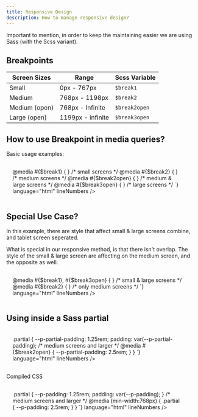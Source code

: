 ```yaml
---
title: Responsive Design
description: How to manage responsive design?
---
```


Important to mention, in order to keep the maintaining easier we are using Sass (with the Scss variant).
## Breakpoints

| Screen Sizes  | Range             | Scss Variable |
| ------------- | ----------------- | ------------- |
| Small         | 0px - 767px       | `$break1`     |
| Medium        | 768px - 1198px    | `$break2`     |
| Medium (open) | 768px - Infinite  | `$break2open` |
| Large  (open) | 1199px - infinite | `$break3open` |

## How to use Breakpoint in media queries?
Basic usage examples:


<div class="box u-stretch" style="padding: 1rem; padding-right: 2.5rem;">
    <CodePreview
        client:load
        code={`
    <style>
        @media #{$break1} { } /* small screens */
        @media #{$break2} { } /* medium screens */
        @media #{$break2open} { } /* medium & large screens */
        @media #{$break3open} { } /* large screens */
    </style>
`}
        language="html"
        lineNumbers
    />
</div>

## Special Use Case?
In this example, there are style that affect small & large screens combine, and tablet screen seperated.

What is special in our responsive method, is that there isn't overlap. The style of the small & large screen are affecting on the medium screen, and the opposite as well.
<br />

<div class="box u-stretch" style="padding: 1rem; padding-right: 2.5rem;">
    <CodePreview
        client:load
        code={`
    <style>
        @media #{$break1},  #{$break3open} { } /* small & large screens */
        @media #{$break2} { } /* only medium screens */
    </style>
`}
        language="html"
        lineNumbers
    />
</div>

## Using inside a Sass partial
<div class="box u-stretch" style="padding: 1rem; padding-right: 2.5rem;">
    <CodePreview
        client:load
        code={`
    <style language="scss">
    .partial {
       --p-partial-padding: 1.25rem;
       padding: var(--p-partial-padding);
       /* medium screens and larger */
       @media #{$break2open} {
        --p-partial-padding: 2.5rem;
       }
    }
    </style>
`}
        language="html"
        lineNumbers
    />
</div>

Compiled CSS
<div class="box u-stretch" style="padding: 1rem; padding-right: 2.5rem;">
    <CodePreview
        client:load
        code={`
    <style>
    .partial {
       --p-padding: 1.25rem;
       padding: var(--p-padding);
    }
    /* medium screens and larger */
    @media (min-width:768px) {
        .partial {
            --p-padding: 2.5rem;
        }
    }
    </style>
`}
        language="html"
        lineNumbers
    />
</div>
